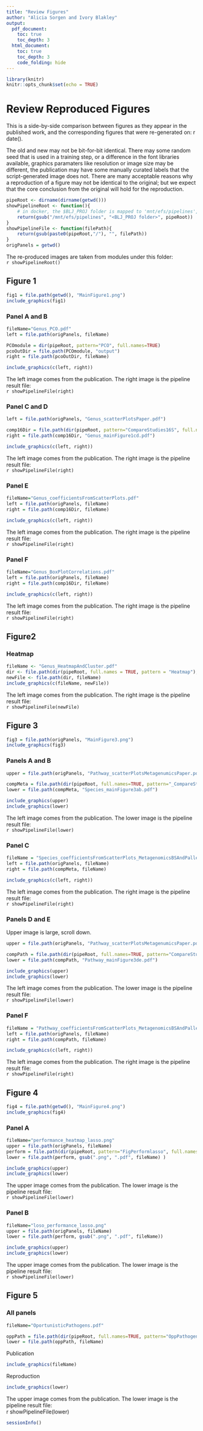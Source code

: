 ```yaml
---
title: "Review Figures"
author: "Alicia Sorgen and Ivory Blakley"
output:
  pdf_document:
    toc: true
    toc_depth: 3
  html_document:
    toc: true
    toc_depth: 3
    code_folding: hide
---
```


```r
library(knitr)
knitr::opts_chunk$set(echo = TRUE)
```

# Review Reproduced Figures

This is a side-by-side comparison between figures as they appear in the published work, and the corresponding figures that were re-generated on:  ` `r date()` `.

The old and new may not be bit-for-bit identical.  There may some random seed that is used in a training step, or a difference in the font libraries available, graphics paramaters like resolution or image size may be different, the publication may have some manually curated labels that the script-generated image does not.  There are many acceptable reasons why a reproduction of a figure may not be identical to the original; but we expect that the core conclusion from the original will hold for the reproduction.

```r
pipeRoot <- dirname(dirname(getwd()))
showPipelineRoot <- function(){
    # in docker, the $BLJ_PROJ folder is mapped to 'mnt/efs/pipelines', which is not useful
    return(gsub("/mnt/efs/pipelines", "<BLJ_PROJ folder>", pipeRoot))
}
showPipelineFile <- function(filePath){
    return(gsub(paste0(pipeRoot,"/"), "", filePath))
}
origPanels = getwd()
```

The re-produced images are taken from modules under this folder:               
``r showPipelineRoot()``


\newpage
## Figure 1

```r
fig1 = file.path(getwd(), "MainFigure1.png")
include_graphics(fig1)
```

\newpage
### Panel A and B

```r
fileName="Genus_PCO.pdf"
left = file.path(origPanels, fileName)

PCOmodule = dir(pipeRoot, pattern="PCO", full.names=TRUE)
pcoOutDir = file.path(PCOmodule, "output")
right = file.path(pcoOutDir, fileName)

include_graphics(c(left, right))
```

The left image comes from the publication.  The right image is the pipeline result file:            
``r showPipelineFile(right)``

\newpage
### Panel C and D

```r
left = file.path(origPanels, "Genus_scatterPlotsPaper.pdf")

comp16Dir = file.path(dir(pipeRoot, pattern="CompareStudies16S", full.names=TRUE), "output")
right = file.path(comp16Dir, "Genus_mainFigure1cd.pdf")

include_graphics(c(left, right))
```

The left image comes from the publication.  The right image is the pipeline result file:            
``r showPipelineFile(right)``

\newpage
### Panel E

```r
fileName="Genus_coefficientsFromScatterPlots.pdf"
left = file.path(origPanels, fileName)
right = file.path(comp16Dir, fileName)

include_graphics(c(left, right))
```

The left image comes from the publication.  The right image is the pipeline result file:            
``r showPipelineFile(right)``

### Panel F

```r
fileName="Genus_BoxPlotCorrelations.pdf"
left = file.path(origPanels, fileName)
right = file.path(comp16Dir, fileName)

include_graphics(c(left, right))
```

The left image comes from the publication.  The right image is the pipeline result file:            
``r showPipelineFile(right)``


\newpage
## Figure2 

### Heatmap

```r
fileName <- "Genus_HeatmapAndCluster.pdf"
dir <- file.path(dir(pipeRoot, full.names = TRUE, pattern = "Heatmap"), "output")
newFile <- file.path(dir, fileName) 
include_graphics(c(fileName, newFile))
```

The left image comes from the publication.  The right image is the pipeline result file:            
``r showPipelineFile(newFile)``


\newpage
## Figure 3

```r
fig3 = file.path(origPanels, "MainFigure3.png")
include_graphics(fig3)
```

\newpage
### Panels A and B

```r
upper = file.path(origPanels, "Pathway_scatterPlotsMetagenumicsPaper.pdf")

compMeta = file.path(dir(pipeRoot, full.names=TRUE, pattern="_CompareStudiesMetagenomics"),"output")
lower = file.path(compMeta, "Species_mainFigure3ab.pdf")

include_graphics(upper)
include_graphics(lower)
```

The left image comes from the publication.  The lower image is the pipeline result file:            
``r showPipelineFile(lower)``

\newpage
### Panel C

```r
fileName = "Species_coefficientsFromScatterPlots_MetagenomicsBSAndPalleja.pdf"
left = file.path(origPanels, fileName)
right = file.path(compMeta, fileName)

include_graphics(c(left, right))
```

The left image comes from the publication.  The right image is the pipeline result file:            
``r showPipelineFile(right)``

\newpage
### Panels D and E

Upper image is large, scroll down.

```r
upper = file.path(origPanels, "Pathway_scatterPlotsMetagenumicsPaper.pdf")

compPath = file.path(dir(pipeRoot, full.names=TRUE, pattern="CompareStudiesPathways"),"output")
lower = file.path(compPath, "Pathway_mainFigure3de.pdf")

include_graphics(upper)
include_graphics(lower)
```

The left image comes from the publication.  The lower image is the pipeline result file:            
``r showPipelineFile(lower)``

\newpage
### Panel F

```r
fileName = "Pathway_coefficientsFromScatterPlots_MetagenomicsBSAndPalleja.pdf"
left = file.path(origPanels, fileName)
right = file.path(compPath, fileName)

include_graphics(c(left, right))
```

The left image comes from the publication.  The right image is the pipeline result file:            
``r showPipelineFile(right)``


\newpage
## Figure 4

```r
fig4 = file.path(getwd(), "MainFigure4.png")
include_graphics(fig4)
```

\newpage
### Panel A 

```r
fileName="performance_heatmap_lasso.png"
upper = file.path(origPanels, fileName)
perform = file.path(dir(pipeRoot, pattern="FigPerformlasso", full.names=TRUE), "output")
lower = file.path(perform, gsub(".png", ".pdf", fileName) )

include_graphics(upper)
include_graphics(lower)
```

The upper image comes from the publication.  The lower image is the pipeline result file:            
``r showPipelineFile(lower)``

\newpage
### Panel B

```r
fileName="loso_performance_lasso.png"
upper = file.path(origPanels, fileName)
lower = file.path(perform, gsub(".png", ".pdf", fileName))

include_graphics(upper)
include_graphics(lower)
```

The upper image comes from the publication.  The lower image is the pipeline result file:            
``r showPipelineFile(lower)``


\newpage
## Figure 5

### All panels

```r
fileName="OportunisticPathogens.pdf"

oppPath = file.path(dir(pipeRoot, full.names=TRUE, pattern="OppPathogens"), "output")
lower = file.path(oppPath, fileName)
```

Publication

```r
include_graphics(fileName)
```

Reproduction

```r
include_graphics(lower)
```

The upper image comes from the publication.  The lower image is the pipeline result file:            
` `r showPipelineFile(lower)` `

\newpage
```r
sessionInfo()
```
